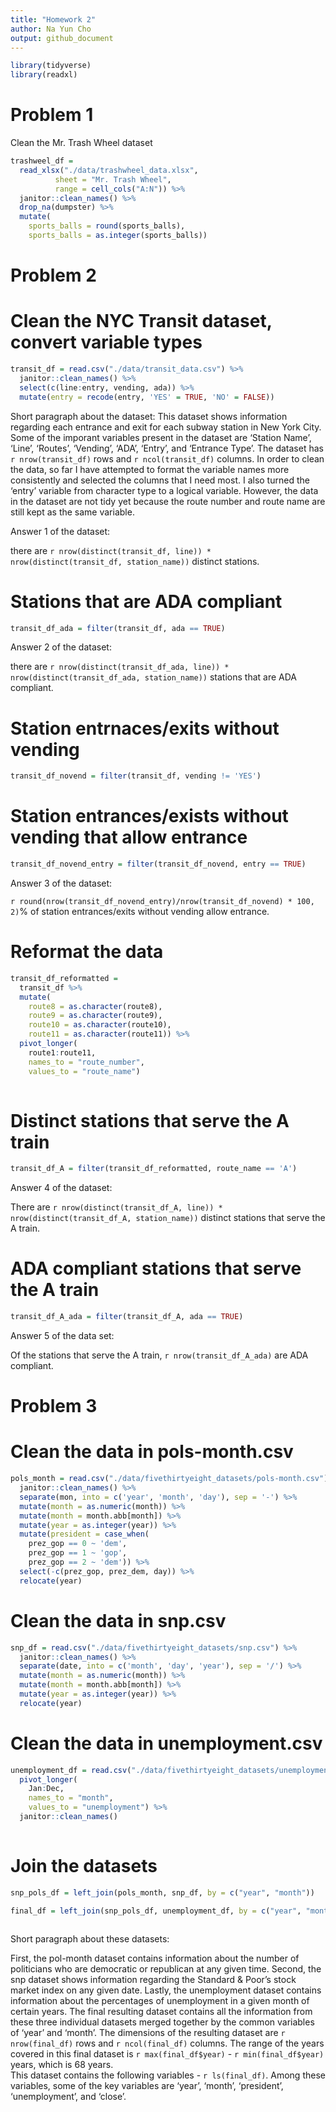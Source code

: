 ```yaml
---
title: "Homework 2"
author: Na Yun Cho
output: github_document
---
```


```r
library(tidyverse)
library(readxl)
```

# Problem 1

Clean the Mr. Trash Wheel dataset
```r
trashweel_df =
  read_xlsx("./data/trashwheel_data.xlsx", 
          sheet = "Mr. Trash Wheel",
          range = cell_cols("A:N")) %>%
  janitor::clean_names() %>%
  drop_na(dumpster) %>%
  mutate(
    sports_balls = round(sports_balls),
    sports_balls = as.integer(sports_balls))

```


# Problem 2

# Clean the NYC Transit dataset, convert variable types
```r
transit_df = read.csv("./data/transit_data.csv") %>%
  janitor::clean_names() %>%
  select(c(line:entry, vending, ada)) %>%
  mutate(entry = recode(entry, 'YES' = TRUE, 'NO' = FALSE)) 

```

Short paragraph about the dataset: 
This dataset shows information regarding each entrance and exit for each subway station in New York City.
Some of the imporant variables present in the dataset are 'Station Name', 'Line', 'Routes', 'Vending', 'ADA', 'Entry', and 'Entrance Type'.
The dataset has `r nrow(transit_df)` rows and `r ncol(transit_df)` columns. 
In order to clean the data, so far I have attempted to format the variable names more consistently and selected the columns that I need most. 
I also turned the 'entry' variable from character type to a logical variable. 
However, the data in the dataset are not tidy yet because the route number and route name are still kept as the same variable.

Answer 1 of the dataset: 

there are `r nrow(distinct(transit_df, line)) * nrow(distinct(transit_df, station_name))` distinct stations.

# Stations that are ADA compliant
```r
transit_df_ada = filter(transit_df, ada == TRUE)
```

Answer 2 of the dataset:

there are `r nrow(distinct(transit_df_ada, line)) * nrow(distinct(transit_df_ada, station_name))` stations that are ADA compliant.

# Station entrnaces/exits without vending
```r
transit_df_novend = filter(transit_df, vending != 'YES')
```

# Station entrances/exists without vending that allow entrance
```r
transit_df_novend_entry = filter(transit_df_novend, entry == TRUE)
```

Answer 3 of the dataset:

`r round(nrow(transit_df_novend_entry)/nrow(transit_df_novend) * 100, 2)`% of station entrances/exits without vending allow entrance.

# Reformat the data
```r
transit_df_reformatted = 
  transit_df %>%
  mutate(
    route8 = as.character(route8),
    route9 = as.character(route9),
    route10 = as.character(route10),
    route11 = as.character(route11)) %>%
  pivot_longer(
    route1:route11,
    names_to = "route_number",
    values_to = "route_name")
  
```

# Distinct stations that serve the A train
```r
transit_df_A = filter(transit_df_reformatted, route_name == 'A')
```

Answer 4 of the dataset: 

There are `r nrow(distinct(transit_df_A, line)) * nrow(distinct(transit_df_A, station_name))` distinct stations that serve the A train.

# ADA compliant stations that serve the A train
```r
transit_df_A_ada = filter(transit_df_A, ada == TRUE)
```

Answer 5 of the data set:

Of the stations that serve the A train, `r nrow(transit_df_A_ada)` are ADA compliant.




# Problem 3

# Clean the data in pols-month.csv 
```r
pols_month = read.csv("./data/fivethirtyeight_datasets/pols-month.csv") %>%
  janitor::clean_names() %>%
  separate(mon, into = c('year', 'month', 'day'), sep = '-') %>%
  mutate(month = as.numeric(month)) %>%
  mutate(month = month.abb[month]) %>%
  mutate(year = as.integer(year)) %>%
  mutate(president = case_when(
    prez_gop == 0 ~ 'dem',
    prez_gop == 1 ~ 'gop',
    prez_gop == 2 ~ 'dem')) %>%
  select(-c(prez_gop, prez_dem, day)) %>%
  relocate(year)

```

# Clean the data in snp.csv
```r
snp_df = read.csv("./data/fivethirtyeight_datasets/snp.csv") %>%
  janitor::clean_names() %>%
  separate(date, into = c('month', 'day', 'year'), sep = '/') %>%
  mutate(month = as.numeric(month)) %>%
  mutate(month = month.abb[month]) %>%
  mutate(year = as.integer(year)) %>%
  relocate(year)
```

# Clean the data in unemployment.csv
```r
unemployment_df = read.csv("./data/fivethirtyeight_datasets/unemployment.csv") %>%
  pivot_longer(
    Jan:Dec,
    names_to = "month",
    values_to = "unemployment") %>%
  janitor::clean_names()
  
```

# Join the datasets
```r
snp_pols_df = left_join(pols_month, snp_df, by = c("year", "month")) 

final_df = left_join(snp_pols_df, unemployment_df, by = c("year", "month"))
                                                  
```

Short paragraph about these datasets:

First, the pol-month dataset contains information about the number of politicians who are democratic or republican at any given time. 
Second, the snp dataset shows information regarding the Standard & Poor's stock market index on any given date.
Lastly, the unemployment dataset contains information about the percentages of unemployment in a given month of certain years. 
The final resulting dataset contains all the information from these three individual datasets merged together by the common variables of 'year' and 'month'. 
The dimensions of the resulting dataset are `r nrow(final_df)` rows and `r ncol(final_df)` columns. 
The range of the years covered in this final dataset is `r max(final_df$year)` - `r min(final_df$year)` years, which is 68 years.  
This dataset contains the following variables - `r ls(final_df)`. 
Among these variables, some of the key variables are 'year', 'month', 'president', 'unemployment', and 'close'.